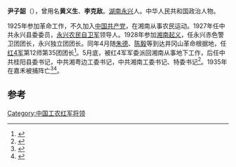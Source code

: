 '''尹子韶'''（{{bd|1896年||1935年}}），曾用名'''黄义生'''、'''李克敌'''。[[湖南|湖南]][[永兴|永兴]]人。中华人民共和国政治人物。

1925年参加革命工作，不久加入[[中国共产党|中国共产党]]，在湘南从事农民运动。1927年任中共永兴县委委员，[[永兴农民自卫军|永兴农民自卫军]]领导人。1928年参加[[湘南起义|湘南起义]]，任永兴赤色警卫团团长，永兴独立团团长。同年4月随[[朱德|朱德]]、[[陈毅|陈毅]]等到达井冈山革命根据地，任[[红4军|红4军]]第12师第35团团长<ref>{{cite book|author1=政协永兴文史委员会|title=永兴文史 第3辑|date=1989年1月|pages=26-28|accessdate=2015-06-27}}</ref>。5月底，被红4军军委派回湘南从事地下工作，后任中共桂阳县委书记，中共湘粤边工委书记，中共湘南工委书记、特委书记<ref>{{cite book|author1=湖南省革命烈士传编纂委员会编|title=三湘英烈传 第4卷|date=1988年12月|publisher=长沙：湖南人民出版社|isbn=7-217-00539-6|pages=322|accessdate=2015-06-27}}</ref>。1935年在嘉禾被捕阵亡<ref>{{cite journal|author1=王日明;谭秋平|title=永兴发现湘南特委书记尹子韶烈士的遗物|journal=湘潮(上半月)|date=2014|issue=第3期|pages=49|accessdate=2015-06-27}}</ref><ref>{{cite book|author1=中国工农红军第一方面军史编审委员会|title=中国工农红军第一方面军人物志|date=1995年3月|location=解放军出版社|pages=第79页|accessdate=2015-06-27}}</ref>。

==参考==
{{reflist}}
{{中国政治人物小作品}}

[[Category:中国工农红军将领|Category:中国工农红军将领]]